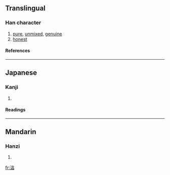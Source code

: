 ==Translingual==
===Han character===
{{Han char|rn=85|rad=水|as=09|sn=12|four=|canj=水卜口日 (EYRA)}}
# [[pure]], [[unmixed]], [[genuine]]
# [[honest]]
====References====
{{Han ref|kx=0639.111|dkj=17913|hdz=31683.090|uh=6E7B|ud=28283}}

----
==Japanese==
===Kanji===
{{ja-kanji|grade=|rs=水09}}
# {{defn|Japanese}} 
====Readings====
{{ja-readings|on=[[じゅん]] (jun), [[しゅん]] (shun)|kun=[[あつい]] (atsui)}}

----
==Mandarin==
===Hanzi===
{{cmn-hanzi|pin=[[chún]] (chun2)|wg=ch'un<sup>2</sup>}}
# {{defn|Mandarin}}

[[fr:湻]]